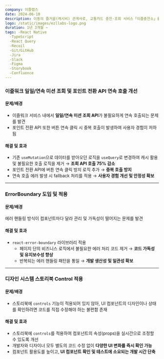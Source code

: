 ```yaml
---
company: 이즐랩스
date: 2024-06-10
description: 이동의 즐거움(캐시비) 관계사로, 교통카드 충전·조회 서비스「이즐충전소」를 운영하고 있습니다. MAU 30만 명 규모의 서비스를 통해 사용자들이 보다 편리하게 교통카드를 관리할 수 있도록 지원합니다.
logo: /static/images/ezllabs-logo.png
duration: 1년 3개월 ~
tags: -React Native
  -TypeScript
  -React Query
  -Recoil
  -Git/GitHub
  -Jira
  -Slack
  -Figma
  -Storybook
  -Confluence
---
```

### 이즐워크 일일/연속 미션 조회 및 포인트 전환 API 연속 호출 개선
#### 문제/배경
- 이즐워크 서비스 내에서 **일일/연속 미션 조회 API**가 불필요하게 연속 호출되는 문제를 발견
- 포인트 전환 API 또한 버튼 연속 클릭 시 중복 호출이 발생하여 사용자 경험이 저하됨
#### 해결 및 효과
- 기존 `useMutation`으로 데이터를 받아오던 로직을 `useQuery`로 변경하여 캐시 활용 및 불필요한 호출 로직을 제거 → **조회 API 호출 75% 감소**  
- 포인트 전환 API에 버튼 연속 클릭 방지 로직 추가 → **중복 호출 방지**  
- 연속 호출 에러 발생 시 fallback 처리를 적용 → **사용자 경험 개선 및 안정성 확보**
___

### ErrorBoundary 도입 및 적용
#### 문제/배경  
에러 핸들링 방식이 컴포넌트마다 달라 관리 및 가독성이 떨어지는 문제를 발견
#### 해결 및 효과
- `react-error-boundary` 라이브러리 적용  
  - 페이지 단의 비즈니스 로직에서 불필요한 에러 처리 코드 제거 → **코드 가독성 및 유지보수성 향상**  
  - 반복되는 에러 핸들링 패턴을 통일 → **개발 생산성 및 일관성 확보**
___

### 디자인 시스템 스토리북 Control 적용
#### 문제/배경
- 스토리북에 `controls` 기능이 적용되어 있지 않아, UI 컴포넌트의 디자인이나 상태를 확인하려면 코드를 직접 수정해야 하는 불편함 존재  
#### 해결 및 효과
- 스토리북에 `controls`를 적용하여 컴포넌트의 속성(props)을 실시간으로 조정할 수 있도록 개선  
- 개발자와 디자이너 모두 별도의 코드 수정 없이 **다양한 UI 변화를 즉시 확인 가능**  
- 컴포넌트 활용도를 높이고, **UI 컴포넌트 확인 및 테스트에 소요되는 개발 시간 단축**  